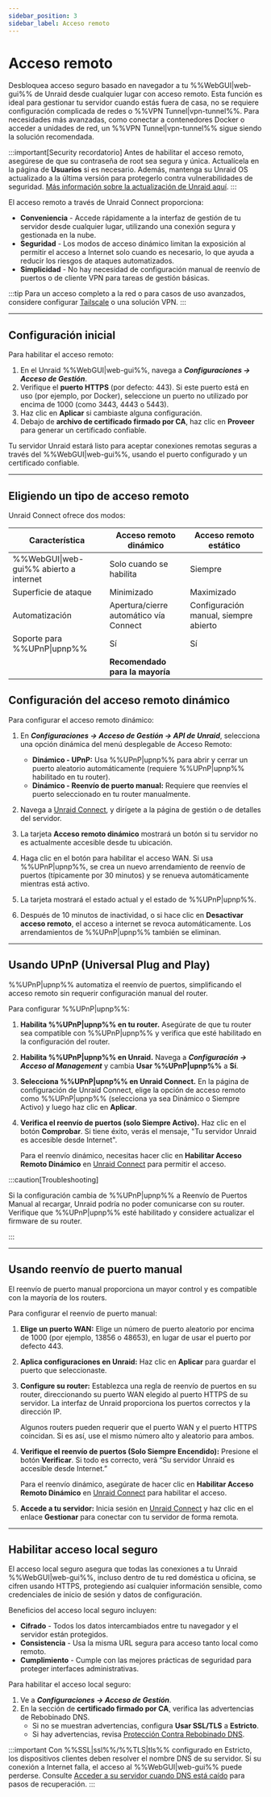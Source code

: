 ```yaml
---
sidebar_position: 3
sidebar_label: Acceso remoto
---
```



# Acceso remoto

Desbloquea acceso seguro basado en navegador a tu %%WebGUI|web-gui%% de Unraid desde cualquier lugar con acceso remoto. Esta función es ideal para gestionar tu servidor cuando estás fuera de casa, no se requiere configuración complicada de redes o %%VPN Tunnel|vpn-tunnel%%. Para necesidades más avanzadas, como conectar a contenedores Docker o acceder a unidades de red, un %%VPN Tunnel|vpn-tunnel%% sigue siendo la solución recomendada.

:::important[Security recordatorio]
Antes de habilitar el acceso remoto, asegúrese de que su contraseña de root sea segura y única. Actualícela en la página de **Usuarios** si es necesario. Además, mantenga su Unraid OS actualizado a la última versión para protegerlo contra vulnerabilidades de seguridad. [Más información sobre la actualización de Unraid aquí](../unraid-os/system-administration/maintain-and-update/upgrading-unraid.mdx).
:::

El acceso remoto a través de Unraid Connect proporciona:

- **Conveniencia** - Accede rápidamente a la interfaz de gestión de tu servidor desde cualquier lugar, utilizando una conexión segura y gestionada en la nube.
- **Seguridad** - Los modos de acceso dinámico limitan la exposición al permitir el acceso a Internet solo cuando es necesario, lo que ayuda a reducir los riesgos de ataques automatizados.
- **Simplicidad** - No hay necesidad de configuración manual de reenvío de puertos o de cliente VPN para tareas de gestión básicas.

:::tip
Para un acceso completo a la red o para casos de uso avanzados, considere configurar [Tailscale](../unraid-os/system-administration/secure-your-server/tailscale.mdx) o una solución VPN.
:::

---

## Configuración inicial

Para habilitar el acceso remoto:

1. En el Unraid %%WebGUI|web-gui%%, navega a ***Configuraciones → Acceso de Gestión***.
2. Verifique el **puerto HTTPS** (por defecto: 443). Si este puerto está en uso (por ejemplo, por Docker), seleccione un puerto no utilizado por encima de 1000 (como 3443, 4443 o 5443).
3. Haz clic en **Aplicar** si cambiaste alguna configuración.
4. Debajo de **archivo de certificado firmado por CA**, haz clic en **Proveer** para generar un certificado confiable.

Tu servidor Unraid estará listo para aceptar conexiones remotas seguras a través del %%WebGUI|web-gui%%, usando el puerto configurado y un certificado confiable.

---

## Eligiendo un tipo de acceso remoto

Unraid Connect ofrece dos modos:

<Tabs>
  <TabItem value="dinámico" label="Acceso remoto dinámico" default>
    <RemoteAccessDynamic />
  </TabItem>

  <TabItem value="estático" label="Acceso remoto estático">
    <RemoteAccessStatic />
  </TabItem>
</Tabs>

| Característica                         | Acceso remoto dinámico                 | Acceso remoto estático                |
| -------------------------------------- | -------------------------------------- | ------------------------------------- |
| %%WebGUI\|web-gui%% abierto a internet | Solo cuando se habilita                | Siempre                               |
| Superficie de ataque                   | Minimizado                             | Maximizado                            |
| Automatización                         | Apertura/cierre automático vía Connect | Configuración manual, siempre abierto |
| Soporte para %%UPnP\|upnp%%            | Sí                                     | Sí                                    |
|                                        | **Recomendado para la mayoría**        |                                       |

## Configuración del acceso remoto dinámico

Para configurar el acceso remoto dinámico:

1. En ***Configuraciones → Acceso de Gestión → API de Unraid***, selecciona una opción dinámica del menú desplegable de Acceso Remoto:
   - **Dinámico - UPnP:** Usa %%UPnP|upnp%% para abrir y cerrar un puerto aleatorio automáticamente (requiere %%UPnP|upnp%% habilitado en tu router).
   - **Dinámico - Reenvío de puerto manual:** Requiere que reenvíes el puerto seleccionado en tu router manualmente.

2. Navega a [Unraid Connect](https://connect.myunraid.net/), y dirígete a la página de gestión o de detalles del servidor.

3. La tarjeta **Acceso remoto dinámico** mostrará un botón si tu servidor no es actualmente accesible desde tu ubicación.

4. Haga clic en el botón para habilitar el acceso WAN. Si usa %%UPnP|upnp%%, se crea un nuevo arrendamiento de reenvío de puertos (típicamente por 30 minutos) y se renueva automáticamente mientras está activo.

5. La tarjeta mostrará el estado actual y el estado de %%UPnP|upnp%%.

6. Después de 10 minutos de inactividad, o si hace clic en **Desactivar acceso remoto**, el acceso a internet se revoca automáticamente. Los arrendamientos de %%UPnP|upnp%% también se eliminan.

---

## Usando UPnP (Universal Plug and Play)

%%UPnP|upnp%% automatiza el reenvío de puertos, simplificando el acceso remoto sin requerir configuración manual del router.

Para configurar %%UPnP|upnp%%:

1. **Habilita %%UPnP|upnp%% en tu router.**
   Asegúrate de que tu router sea compatible con %%UPnP|upnp%% y verifica que esté habilitado en la configuración del router.

2. **Habilita %%UPnP|upnp%% en Unraid.**
   Navega a ***Configuración → Acceso al Management*** y cambia **Usar %%UPnP|upnp%%** a **Sí**.

3. **Selecciona %%UPnP|upnp%% en Unraid Connect.**
   En la página de configuración de Unraid Connect, elige la opción de acceso remoto como %%UPnP|upnp%% (selecciona ya sea Dinámico o Siempre Activo) y luego haz clic en **Aplicar**.

4. **Verifica el reenvío de puertos (solo Siempre Activo).**
   Haz clic en el botón **Comprobar**. Si tiene éxito, verás el mensaje, "Tu servidor Unraid es accesible desde Internet".

   Para el reenvío dinámico, necesitas hacer clic en **Habilitar Acceso Remoto Dinámico** en [Unraid Connect](https://connect.myunraid.net/) para permitir el acceso.

:::caution\[Troubleshooting]

Si la configuración cambia de %%UPnP|upnp%% a Reenvío de Puertos Manual al recargar, Unraid podría no poder comunicarse con su router. Verifique que %%UPnP|upnp%% esté habilitado y considere actualizar el firmware de su router.

:::

---

## Usando reenvío de puerto manual

El reenvío de puerto manual proporciona un mayor control y es compatible con la mayoría de los routers.

Para configurar el reenvío de puerto manual:

1. **Elige un puerto WAN:** Elige un número de puerto aleatorio por encima de 1000 (por ejemplo, 13856 o 48653), en lugar de usar el puerto por defecto 443.

2. **Aplica configuraciones en Unraid:** Haz clic en **Aplicar** para guardar el puerto que seleccionaste.

3. **Configure su router:** Establezca una regla de reenvío de puertos en su router, direccionando su puerto WAN elegido al puerto HTTPS de su servidor. La interfaz de Unraid proporciona los puertos correctos y la dirección IP.

   Algunos routers pueden requerir que el puerto WAN y el puerto HTTPS coincidan. Si es así, use el mismo número alto y aleatorio para ambos.

4. **Verifique el reenvío de puertos (Solo Siempre Encendido):** Presione el botón **Verificar**. Si todo es correcto, verá “Su servidor Unraid es accesible desde Internet.”

   Para el reenvío dinámico, asegúrate de hacer clic en **Habilitar Acceso Remoto Dinámico** en [Unraid Connect](https://connect.myunraid.net/) para habilitar el acceso.

5. **Accede a tu servidor:** Inicia sesión en [Unraid Connect](https://connect.myunraid.net/) y haz clic en el enlace **Gestionar** para conectar con tu servidor de forma remota.

---

## Habilitar acceso local seguro

El acceso local seguro asegura que todas las conexiones a tu Unraid %%WebGUI|web-gui%%, incluso dentro de tu red doméstica u oficina, se cifren usando HTTPS, protegiendo así cualquier información sensible, como credenciales de inicio de sesión y datos de configuración.

Beneficios del acceso local seguro incluyen:

- **Cifrado** - Todos los datos intercambiados entre tu navegador y el servidor están protegidos.
- **Consistencia** - Usa la misma URL segura para acceso tanto local como remoto.
- **Cumplimiento** - Cumple con las mejores prácticas de seguridad para proteger interfaces administrativas.

Para habilitar el acceso local seguro:

1. Ve a ***Configuraciones → Acceso de Gestión***.
2. En la sección de **certificado firmado por CA**, verifica las advertencias de Rebobinado DNS.
   - Si no se muestran advertencias, configura **Usar SSL/TLS** a **Estricto**.
   - Si hay advertencias, revisa [Protección Contra Rebobinado DNS](../unraid-os/system-administration/secure-your-server/securing-your-connection.mdx#dns-rebinding-protection).

:::important
Con %%SSL|ssl%%/%%TLS|tls%% configurado en Estricto, los dispositivos clientes deben resolver el nombre DNS de su servidor. Si su conexión a Internet falla, el acceso al %%WebGUI|web-gui%% puede perderse. Consulte [Acceder a su servidor cuando DNS está caído](../unraid-os/system-administration/secure-your-server/securing-your-connection.mdx#accessing-your-server-when-dns-is-down) para pasos de recuperación.
:::
